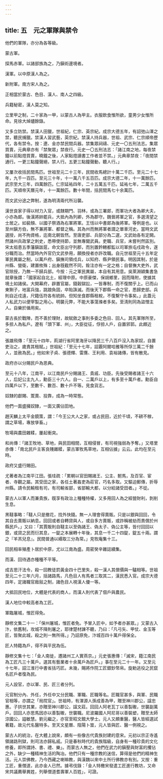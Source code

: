 ```yaml
---
---
---
```

title: 五　元之軍隊與禁令
---




他們的軍隊，亦分為各等級。

蒙古軍。

探馬赤軍。以諸部族為之，乃鎭術邊境者。

漢軍。以中原漢人為之。

新附軍。南方宋人為之。

正相當於蒙古、色目、漢人、南人之四級。

兵籍秘密，漢人莫之知。

立里甲之制，二十家為一甲，以蒙古人為甲主。衣服飲食惟所欲，童男少女惟所命。見徐大焯燼餘錄。

又多立防禁。禁漢人田獵，世祖紀，仁宗、英宗紀。成宗大德五年，有詔弛山澤之禁，聽民捕獵。禁漢人習武藝，英宗紀。禁漢人持兵器，世祖、武宗、仁宗順帝歷代，各有禁令。按：遼、金亦禁民間兵器。禁集眾祠禱、元史一〇五刑法志。集眾買賣，元典章亦有「禁聚眾」禁夜行。元史一〇五刑法志：「諸江南之地，每夜禁鐘以前點燈買賣，曉鐘之後，人家點燈讀書工作者並不禁。」元典章禁夜：「夜間禁通行。一更三點鐘聲絕，禁人行。五更三點鐘聲動，聽人行。」

又屢次收括民間馬匹。世祖至元二十三年，民間收馬總計十萬二千匹。至元二十七年，九千一百匹。至元三十年，十一萬八千五百匹。成宗大德二年，十一萬餘匹。武宗至大三年，四萬餘匹。仁宗延祐四年，二十五萬五千匹。延祐七年，二萬五千匹。天順帝天曆元年，十一萬餘匹。數十年間，括民間馬七十余萬匹。

而文武分途之弊制，遂為明淸兩代所沿襲。

漢世良家子得以材力入官，或隸期門、羽林，或為三署郞，而軍功大者為卿大夫，小亦為郞。後漢將帥罷兵，大抵內為列卿，外為郡守。魏晉將軍之官，多選淸望之士居之。如裴頠、以國子祭酒為右軍將軍。王恬以中書郞為後將軍。等例是也。以至州鎭方伯，無不兼將軍、都督之稱。其為州而無將軍者謂之單車河史。當時文武選授，尚不拘資格，迄南北朝皆然。至唐吏部、兵部分為二選，文武始各有定闕。然諸州兵政掌之刺史，悉帶使持節，並無專閫武員。吏職、兵官，未嘗判然區別。宋太祖患五季藩鎭跋扈，命文臣出守列郡，而別置鈐轄都監以司軍旅屯戍政令，遂分職而治。然當時內外官仍文武參用，願換授者亦許改職。自元世祖至元十五年定軍民異屬之制，以萬戶府、鎭撫司領戍兵，以知府、縣尹領民事。明因其制，於是州縣、營衛，建置攸殊；出身旣截然不同，銓注亦有一定之格；自督撫大吏外，武官除授，乃無一不歸兵部。今按：元之軍民異屬，本自有其用意。吳萊淵穎集書急就章後謂：「國家起自北土，經理中原。中原豪傑，保胡鄉里，因而降附，使據其境土如諸侯。大開幕府，辟置官屬，錢穀獄訟，一皆專制，而不復關乎上。已而山東猘子，地富兵強，跳踉負固，卒貽誅滅。而後天下郡縣一命之官，悉歸吏部。兵則自近戍遠，尺籍伍符各有統帥。但知坐食郡縣租稅，不復繫守令事矣。」此蓋元人私武力以便宰製之用心。明襲元弊，不能大事蕩滌者多矣。至淸則同為盜憎主人。自樂於循用矣。

蒙古長於戰陣，而不善於理財，故賦斂之事則多委之色目、回人。其先軍隊所至，多掠人為私戶。遼有「頭下軍、州」，大臣從征，俘掠人戶，自置郛郭。此頗近之。

張雄飛傳：「至元十四年，荊湖行省阿里海牙以降民三千八百戶沒入為家奴，自置吏治之，歲責其租賦。」世祖紀：「至元十七年，詔覈阿爾哈雅等所俘三萬二千餘人，並赦為民。」他如宋子貞、張德輝、雷膺、王利用、袁裕諸傳，皆有散見。

政府亦以分賜民戶為恩典。

至元十八年，江南平，以江南民戶分賜諸王、貴戚、功臣。先後受賜者諸王十六人，后妃公主九人，勳臣三十六人。自一、二萬戶以上，有多至十萬戶者。勳臣自四萬戶以下，至數千、數百、數十戶不等。見食貨志。

奴隸的獻賜、鬻賣、投靠，成為一時常態。

他們一面盛擁奴隸，一面又廣佔田地。

趙天麟上太平金鏡策，謂：「今王公大人之家，或占民田，近於千頃，不耕不稼，謂之草場，專放孳畜。」

牧場與農田雜糅，屢起衝突。

和尚傳：「諸王牧地、草地，與民田相間，互相侵冒，有司視強弱為予奪。」又塔里赤傳：「南北民戶主客良賤雜糅，蒙古軍牧馬草地，互相佔據」云云。此均在至元時。

政府又盛行賜田。

尤著者為江南平江田。張珪疏：「累朝以官田賜諸王、公主、駙馬，及百官、宦者、寺觀之屬。其受田之家，各任土著姦吏為莊官，巧名多取。又驅迫郵傳，折辱州縣。請令民輸租有司，有司輸省部，省部輸大都，以分給諸受田者。」不從。

蒙古人以軍人而兼貴族，旣享有政治上種種特權，又多用回人為之經營財利，剝削生息。

黑韃事略：「韃人只是撤花，找外快錢。無一人理會得賣販。只是以銀與回回，令其自去賣販以納息。回回或者自轉貸與人，或自多方賣販，或詐稱被劫而責償於州縣民戶。」又曰：「其賈販則自韃主以至偽諸王、偽太子、偽公主等，皆付回回以銀，或貸之民而衍其息，一錠之本展轉十年後，其息一千二十四錠，錠五十兩。謂之『羊羔兒息』。民間普通以緡取三分為常。」見牧庵集十三。

回民相率殖產卜居於中原，尤以江南為盛。周密癸辛雜誌續集。

而漢、回待遇亦種種不平等。

成吉思汗法令，殺一回教徒罰黃金四十巴里失，殺一漢人其償價與一驢相等。世祖至元二十三年六月，括諸路馬，凡色目人有馬者三取其二，漢民悉入官。成宗大德四年，定諸職官廕敍之制，諸色目人視漢人優一等。

大抵回民地位，大體是代表的商人，而漢人則代表了佃戶與農民。

漢人地位中較高者為工匠。

軍臨屠城，惟匠得免。

靜修文集二十一：「保州屠城，惟匠者免。予冒入匠中，如予者亦甚眾。」又蒙古入汴，依舊制，攻城不降則屠之，耶律楚材諫不聽，乃曰：「凡弓矢、甲仗、金玉等匠，皆聚此城，殺之則一無所得。」乃詔原免，汴城百四十萬戶得保全。

匠人特籍為戶，得不與平民為伍。

靜修文集十七：「金人南徙，遷諸州工人實燕京。」元史張惠傳：「滅宋，籍江南民為工匠凡三十萬戶。選其有藝業者十余萬戶為匠戶。」事在至元二十一年。又至元十七年，詔江淮行中書省括巧匠。未幾，賜將作院工匠銀鈔幣帛。旋勅逃役之民竄名匠戶者復為民。

元人設官，亦以軍、民、匠三者分列。

元官制分內、外任，外任中又分民職、軍職、匠職等名。匠職官甚多，與軍、民職官相等，亦謂之「局院官」。世祖時，有渾源人孫成善為甲，贈至神川郡公，諡忠惠。子拱世其業，亦贈至神川郡公，諡文莊。回回人阿老瓦丁以善製礮，世襲副萬戶。回回人亦思馬因亦以善製礮，世襲職。尼波羅國人阿尼哥以善裝塑，贈至太師涼國公，謚敏慧。劉元繼之，亦官至昭文館大學士。元人又頗重醫，醫人皆經選試著籍，故元代名醫特多。至天文星曆、陰陽卜筮，元人皆與匠、醫一例視之。

蒙古人的統治，在大體上說來，頗有一些像古代貴族封建的意宋。元初以宗正寺遙領諸路刑獄，則司法亦歸私戚。只是春秋時代的貴族階級，自身有一種珍貴的文化修養，即所謂詩、書、禮、樂」。而蒙古人無之，他們在武力的鎭壓與財富的攫佔之外，缺少一種精神生活的陶冶。他們只有一種宗教的迷信，算得是他們的精神生活。元人崇佛教，乃今西藏之喇嘛教，與漢魏以來中土所行佛教亦有別。又按：重工匠，重僧道，此亦金人已然。據弔伐錄：「金人特檄宋發遣工匠進行教坊，又命宋共議薦舉異姓，列舉僧道耆壽軍人百姓」，可證。